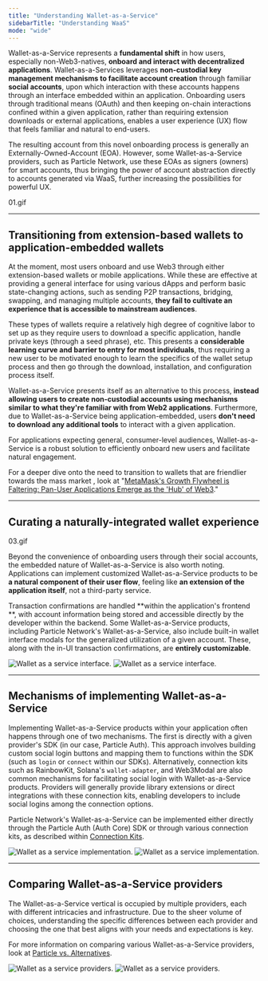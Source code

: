 ```yaml
---
title: "Understanding Wallet-as-a-Service"
sidebarTitle: "Understanding WaaS"
mode: "wide"
---
```


Wallet-as-a-Service represents a **fundamental shift** in how users, especially non-Web3-natives, **onboard and interact with decentralized applications**. Wallet-as-a-Services leverages **non-custodial key management mechanisms to facilitate account creation** through familiar **social accounts**, upon which interaction with these accounts happens through an interface embedded within an application. Onboarding users through traditional means (OAuth) and then keeping on-chain interactions confined within a given application, rather than requiring extension downloads or external applications, enables a user experience (UX) flow that feels familiar and natural to end-users.

The resulting account from this novel onboarding process is generally an Externally-Owned-Account (EOA). However, some Wallet-as-a-Service providers, such as Particle Network, use these EOAs as signers (owners) for smart accounts, thus bringing the power of account abstraction directly to accounts generated via WaaS, further increasing the possibilities for powerful UX.

<Frame>
01.gif
</Frame>


***

## Transitioning from extension-based wallets to application-embedded wallets

At the moment, most users onboard and use Web3 through either extension-based wallets or mobile applications. While these are effective at providing a general interface for using various dApps and perform basic state-changing actions, such as sending P2P transactions, bridging, swapping, and managing multiple accounts, **they fail to cultivate an experience that is accessible to mainstream audiences**.

These types of wallets require a relatively high degree of cognitive labor to set up as they require users to download a specific application, handle private keys (through a seed phrase), etc. This presents a **considerable learning curve and barrier to entry for most individuals**, thus requiring a new user to be motivated enough to learn the specifics of the wallet setup process and then go through the download, installation, and configuration process itself.

Wallet-as-a-Service presents itself as an alternative to this process, **instead allowing users to create non-custodial accounts using mechanisms similar to what they're familiar with from Web2 applications**. Furthermore, due to Wallet-as-a-Service being application-embedded, users **don't need to download any additional tools** to interact with a given application.

For applications expecting general, consumer-level audiences, Wallet-as-a-Service is a robust solution to efficiently onboard new users and facilitate natural engagement.

<Tip>For a deeper dive onto the need to transition to wallets that are friendlier towards the mass market , look at "[MetaMask's Growth Flywheel is Faltering: Pan-User Applications Emerge as the 'Hub' of Web3](https://blog.particle.network/metamasks-growth-flywheel-is-faltering-pan-user-applications-emerge-as-the-hub-of-web3)."</Tip>

***

## Curating a naturally-integrated wallet experience

<Frame>
03.gif
</Frame>

Beyond the convenience of onboarding users through their social accounts, the embedded nature of Wallet-as-a-Service is also worth noting. Applications can implement customized Wallet-as-a-Service products to be **a natural component of their user flow**, feeling like **an extension of the application itself**, not a third-party service.

Transaction confirmations are handled **within the application's frontend **, with account information being stored and accessible directly by the developer within the backend. Some Wallet-as-a-Service products, including Particle Network's Wallet-as-a-Service, also include built-in wallet interface modals for the generalized utilization of a given account. These, along with the in-UI transaction confirmations, are **entirely customizable**.

<div className="flex justify-center">
<img
  className="block h-64 dark:hidden"
  src="/resources/quickstart/waas/images/walletinterface.png"
  alt="Wallet as a service interface."
/>
<img
  className="hidden h-64 dark:block"
  src="/resources/quickstart/waas/images/walletinterface.png"
  alt="Wallet as a service interface."
/>
</div>

***

## Mechanisms of implementing Wallet-as-a-Service

Implementing Wallet-as-a-Service products within your application often happens through one of two mechanisms. The first is directly with a given provider's SDK (in our case, Particle Auth). This approach involves building custom social login buttons and mapping them to functions within the SDK (such as `login` or `connect` within our SDKs). Alternatively, connection kits such as RainbowKit, Solana's `wallet-adapter`, and Web3Modal are also common mechanisms for facilitating social login with Wallet-as-a-Service products. Providers will generally provide library extensions or direct integrations with these connection kits, enabling developers to include social logins among the connection options.

Particle Network's Wallet-as-a-Service can be implemented either directly through the Particle Auth (Auth Core) SDK or through various connection kits, as described within [Connection Kits](/resources/quickstart/connection-kits/solana).

<div className="flex justify-center">
<img
  className="block h-64 dark:hidden"
  src="/resources/quickstart/waas/images/implementing.png"
  alt="Wallet as a service implementation."
/>
<img
  className="hidden h-64 dark:block"
  src="/resources/quickstart/waas/images/implementing.png"
  alt="Wallet as a service implementation."
/>
</div>

***

## Comparing Wallet-as-a-Service providers

The Wallet-as-a-Service vertical is occupied by multiple providers, each with different intricacies and infrastructure. Due to the sheer volume of choices, understanding the specific differences between each provider and choosing the one that best aligns with your needs and expectations is key.

For more information on comparing various Wallet-as-a-Service providers, look at [Particle vs. Alternatives](/landing/wallet-abstraction/waas/differentiators).

<div className="flex justify-center">
<img
  className="block h-64 dark:hidden"
  src="/resources/quickstart/waas/images/providers.gif"
  alt="Wallet as a service providers."
/>
<img
  className="hidden h-64 dark:block"
  src="/resources/quickstart/waas/images/providers.gif"
  alt="Wallet as a service providers."
/>
</div>